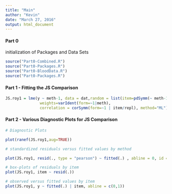 ```yaml
---
title: "Main"
author: "Kevin"
date: "March 27, 2016"
output: html_document
---
```


#### Part 0

initialization of Packages and Data Sets


```r
source("Part0-Combined.R")
source("Part0-Packages.R")
source("Part0-BloodData.R")
source("Part0-Packages.R")
```



#### Part 1 - Fitting the JS Comparison
```r
JS.roy1 = lme(y ~ meth-1, data = dat,random = list(item=pdSymm(~ meth-1)), 
               weights=varIdent(form=~1|meth),
               correlation = corSymm(form=~1 | item/repl), method="ML")
```


#### Part 2 - Various Diagnostic Plots for JS Comparison
```r
# Diagnostic Plots

plot(ranef(JS.roy1,aug=TRUE))

# standardized residuals versus fitted values by method

plot(JS.roy1, resid(., type = "pearson") ~ fitted(.) , abline = 0, id = 0.05)

# box-plots of residuals by item
plot(JS.roy1, item ~ resid(.))

# observed versus fitted values by item
plot(JS.roy1, y ~ fitted(.) | item, abline = c(0,1))
```



